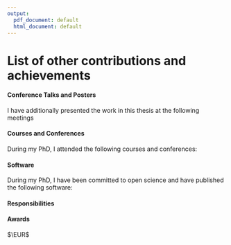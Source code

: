 ```yaml
---
output:
  pdf_document: default
  html_document: default
---
```

# List of other contributions and achievements {-}

#### Conference Talks and Posters {-}
I have additionally presented the work in this thesis at the following meetings  
\begin{itemize}
    \item  Peter-Martin Bruch\ast,  \textbf{\underline{Holly A. R. Giles}}\ast, Carolin Kolb, Sophie Herbst, Tina Becirovic, Tobias Roider, Junyan Lu, Sebastian Scheinost, Lena Wagner, Jennifer Huellein, Ivan Berest, Mark Kriegsmann, Katharina Kriegsmann, Christiane Zgorzelski, Peter Dreger, Judith Zaugg, Carsten Mueller-Tidow, Thorsten Zenz, Wolfgang Huber, Sascha Dietrich et al. \textit{in preparation.}  "Mapping drug-microenvironment-genetic interplay in CLL reveals trisomy 12 as a modulator of microenvironment."\textbf{\textit{bioRxiv}}. [doi: 10.1101/2021.07.23.453514](https://doi.org/10.1101/2021.07.23.453514)
\end{itemize}


#### Courses and Conferences {-}
During my PhD, I attended the following courses and conferences: 
 
\begin{itemize}
    \item Berest, Ivan\ast, Christian Arnold\ast, Armando Reyes-Palomares, Giovanni Palla, Kasper Dindler Rasmussen, \textbf{\underline{Holly Giles}}, and Peter-Martin Bruch et al. 2019. "Quantification Of Differential Transcription Factor Activity And Multiomics-Based Classification Into Activators And Repressors: DiffTF". \textit{Cell Reports} 29 (10): 3147-3159.e12. [doi: 10.1016/j.celrep.2019.10.106](https://doi.org/10.1016/j.celrep.2019.10.106)
    
  \item Lu, Junyan\ast, Ester Cannizzaro\ast, Fabienne Meier-Abt, Sebastian Scheinost, Peter-Martin Bruch, \textbf{\underline{Holly A. R. Giles}}, and Almut Lütge et al. 2021. "Multi-Omics Reveals Clinically Relevant Proliferative Drive Associated With Mtor-MYC-OXPHOS Activity In Chronic Lymphocytic Leukemia". \textbf{\textit{Nature Cancer}}. [doi: 10.1038/s43018-021-00216-6](https://doi.org/10.1038/s43018-021-00216-6)
\end{itemize}

#### Software {-}
During my PhD, I have been committed to open science and have published the following software: 
\begin{itemize}
    \item \textbf{\underline{Giles, Holly A. R.}} & Peter M. Bruch, 2021. CLLCytokineScreen2021: Complete data and executable scripts to reproduce the figures and analysis presented in Bruch & Giles et al. 2021. https://github.com/Huber-group-EMBL/CLLCytokineScreen2021
    
  \item \textbf{\underline{Giles, Holly A. R.}} 2021. CLLCytokineScreen2021Shiny: Shiny app to explore the dataset presented in Bruch & Giles et al. 2021. https://www.imbi.uni-heidelberg.de/dietrichlab/CLL_Microenvironment/
\end{itemize}

#### Responsibilities
\begin{itemize}
     \item \textbf{Coordinator, EMBL PhD Symposium 2018} My role as Coordinator involved managing a team of 30 PhD students to plan and implement a large-scale conference, with over 220 attendees and a budget of over \euro{60000}. 
    
  \item \textbf{External Consultant, Merck KGaA} In this role I advised Merck regarding the implementation of the project proposal I submitted as part of Team Healthy Lives at the 2018 Merck Innovation Cup..
\end{itemize}


#### Awards 
\begin{itemize}
    \item \textbf{Joachim-Herz Add-on Fellowship for Interdisplinary Life Science 2019}, \euro{12000} In 2019 I was awarded the Joachim-Herz Add-on Fellowship funds interdisciplinary research and qualification (e.g. stays at a research lab and participation in conferences) over a period of two years. 
    
  \item \textbf{Merck Innovation Cup}, \euro{5000} As part of a team of six, I competed in the anniversary edition of the Merck Innovation Cup, winning first prize in the Healthy Lives category (€5,000), for our business proposal for a new pharmaceutical product to improve our preparedness for future viral pandemics.
\end{itemize}


$\EUR$